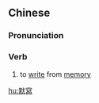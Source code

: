 {{also|默写}}
==Chinese==
{{zh-forms|s=默写}}

===Pronunciation===
{{zh-pron
|m=mòxiě
|c=mak6 se2
|mn=qz:bia̍k-siá/tw,xm,zz:be̍k-siá
|cat=v
}}

===Verb===
{{zh-verb}}

# to [[write]] from [[memory]]

[[hu:默寫]]